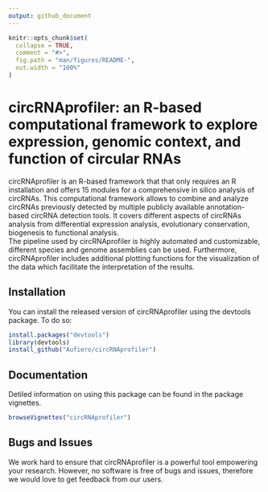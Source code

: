 ```yaml
---
output: github_document
---
```


<!-- README.md is generated from README.Rmd. Please edit that file -->

```r
knitr::opts_chunk$set(
  collapse = TRUE,
  comment = "#>",
  fig.path = "man/figures/README-",
  out.width = "100%"
)
```
# circRNAprofiler: an R-based computational framework to explore expression, genomic context, and function of circular RNAs 

circRNAprofiler is an R-based framework that that only requires an R installation
and offers 15 modules for a comprehensive in silico analysis of circRNAs. 
This computational framework allows to combine and analyze circRNAs previously
detected by multiple publicly available annotation-based circRNA detection tools.
It covers different aspects of circRNAs analysis from differential expression
analysis, evolutionary conservation, biogenesis to functional analysis.  
The pipeline used by circRNAprofiler is highly automated and customizable,
different species and genome assemblies can be used. Furthermore, circRNAprofiler
includes additional plotting functions for the visualization of the data 
which facilitate the interpretation of the results.

## Installation

You can install the released version of circRNAprofiler using the devtools
package. To do so:

```r
install.packages("devtools")
library(devtools)
install_github("Aufiero/circRNAprofiler")
```

## Documentation
Detiled information on using this package can be found in the package vignettes.

```r
browseVignettes("circRNAprofiler")
```


## Bugs and Issues
We work hard to ensure that circRNAprofiler is a powerful tool empowering your
research. However, no software is free of bugs and issues, therefore we would 
love to get feedback from our users.


